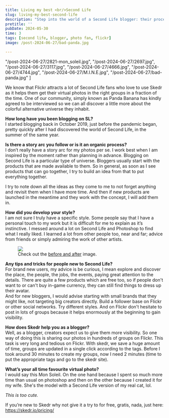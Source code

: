 ```yaml
---
title: Living my best <br/>Second Life
slug: living-my-best-second-life
description: "Step into the world of a Second Life blogger: their process, their style, their favourite photo and why Skedr is their dependable assistant."
pretitle: ''
pubDate: 2024-05-30
time: 3
tags: [second life, blogger, photo fan, flickr]
image: /post-2024-06-27/bad-panda.jpg

---
```



  "/post-2024-06-27/2821-mon_soleil.jpg",
  "/post-2024-06-27/2697.jpg",
  "/post-2024-06-27/3117.jpg",
  "/post-2024-06-27/4666.jpg",
  "/post-2024-06-27/4744.jpg",
  "/post-2024-06-27/M.I.N.E.jpg",
  "/post-2024-06-27/bad-panda.jpg"
  ]

We know that Flickr attracts a lot of Second Life fans who love to use Skedr as it helps them get their virtual photos in the right groups in a fraction of the time. One of our community, simply known as Panda Banana has kindly agreed to be interviewed so we can all discover a little more about the colorful alternative universe they inhabit. 

**How long have you been blogging on SL?**<br/>
I started blogging back in October 2019, just before the pandemic began, pretty quickly after I had discovered the world of Second Life, in the summer of the same year. 


**Is there a story arc you follow or is it an organic process?**<br/>
I don’t really have a story arc for my photos per se. I work best when I am inspired by the moment rather than planning in advance. Blogging on Second Life is a particular type of universe. Bloggers usually start with the products that are made available to them. So in general, as soon as I see products that can go together, I try to build an idea from that to put everything together.

<QuoteFlickr description="🐼🍌" userId="183006480@N08">
I try to note down all the ideas as they come to me to not forget anything and revisit them when I have more time. And then if new products are launched in the meantime and they work with the concept, I will add them in. 
</QuoteFlickr>


**How did you develop your style?**<br/>
I am not sure I truly have a specific style. Some people say that I have a personal touch to my work but it is difficult for me to explain as it’s instinctive.  I messed around a lot on Second Life and Photoshop to find what I really liked. I learned a lot from other people too, near and far; advice from friends or simply admiring the work of other artists.
<figure>
  <img src="/post-2024-06-27/4744.jpg" />
  <figcaption>Check out the <a href="https://x.com/PandaBananaSL/status/1786816118595760228" target="_blank">before and after</a> image.</figcaption>
</figure>

**Any tips and tricks for people new to Second Life?**<br/>
For brand new users, my advice is be curious, I mean explore and discover the place, the people, the jobs, the events, paying great attention to the details. There are quite a few products which are free too, so if people don't want to or can't buy in-game currency, they can still find things to dress up their avatar. 
<br/>And for new bloggers, I would advise starting with small brands that they might like, not targeting big creators directly. Build a follower base on Flickr or other social networks. Try different styles. And on Flickr don't hesitate to post in lots of groups because it helps enormously at the beginning to gain visibility.

**How does Skedr help you as a blogger?**<br/>
Well, as a blogger, creators expect us to give them more visibility. So one way of doing this is sharing our photos in hundreds of groups on Flickr. This task is very long and tedious on Flickr. With skedr, we save a huge amount of time, groups are updated in a single click according to the tags. Before I took around 30 minutes to create my groups, now I need 2 minutes (time to put the appropriate tags and go to the skedr site). 


**What’s your all time favourite virtual photo?**<br/>
I would say this Mon Soleil. On the one hand because I spent so much more time than usual on photoshop and then on the other because I created it for my wife.  She's the model with a Second Life version of my real cat, lol. 

*This is too cute.*

<Gallery client:only="vue" images={images} credits={credits} />

If you’re new to Skedr why not give it a try to for free, gratis, nada, just here: https://skedr.io/pricing/ 

